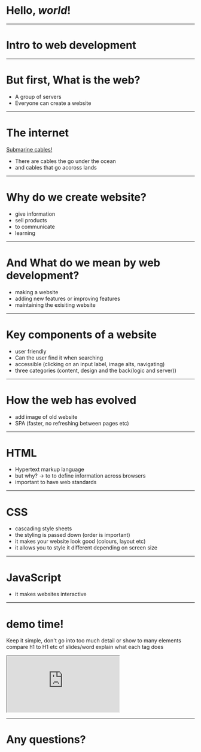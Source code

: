 
# Hello, *world*!


--- 

# Intro to web development

---
# But first, What is the web?
* A group of servers
* Everyone can create a website 

---
# The internet

[Submarine cables!](https://www.submarinecablemap.com/#/)
* There are cables the go under the ocean
* and cables that go acoross lands

--- 

 # Why do we create website?

 * give information
 * sell products 
 * to communicate
 * learning

---
 
# And What do we mean by web development?
* making a website
* adding new features or improving features
* maintaining the exisiting website

---


# Key components of a website
* user friendly
* Can the user find it when searching
* accessible (clicking on an input label, image alts, navigating)
* three categories (content, design and the back(logic and server))

--- 

# How the web has evolved
* add image of old website
* SPA (faster, no refreshing between pages etc)

---

# HTML
* Hypertext markup language
* but why? -> to to define information across browsers
* important to have web standards

--- 

# CSS
* cascading style sheets
* the styling is passed down (order is important)
* it makes your website look good (colours, layout etc)
* it allows you to style it different depending on screen size

--- 

# JavaScript 

* it makes websites interactive

---
# demo time!

Keep it simple, don't go into too much detail or show to many elements
compare h1 to H1 etc of slides/word
explain what each tag does

<iframe
  src="https://codesandbox.io/embed/confident-wilson-w36i2?fontsize=14&hidenavigation=1&theme=dark&module=index.html"
  style={{width:"100%", height:"500px", border:0, borderRadius: "4px", overflow:"hidden"}}
  title="confident-wilson-w36i2"
  allow="accelerometer; ambient-light-sensor; camera; encrypted-media; geolocation; gyroscope; hid; microphone; midi; payment; usb; vr"
  sandbox="allow-forms allow-modals allow-popups allow-presentation allow-same-origin allow-scripts"
></iframe>

--- 



# Any questions?
